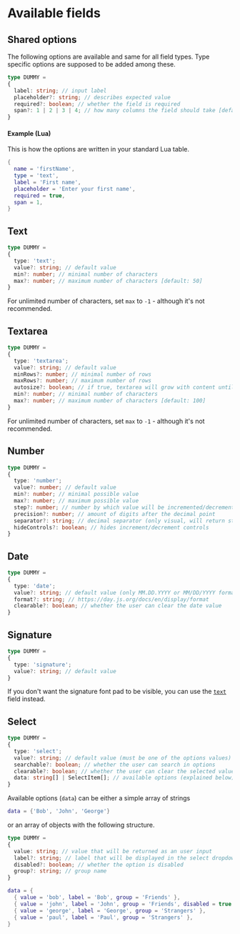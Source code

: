# Available fields

## Shared options
The following options are available and same for all field types.
Type specific options are supposed to be added among these.
```ts {1}#hideDummyLine
type DUMMY =
{
  label: string; // input label
  placeholder?: string; // describes expected value
  required?: boolean; // whether the field is required
  span?: 1 | 2 | 3 | 4; // how many columns the field should take [default: 2 (half)]
}
```

#### Example (Lua)
This is how the options are written in your standard Lua table.
```lua filename="Lua"
{
  name = 'firstName',
  type = 'text',
  label = 'First name',
  placeholder = 'Enter your first name',
  required = true,
  span = 1,
}
```



## Text
```ts {1}#hideDummyLine
type DUMMY =
{
  type: 'text';
  value?: string; // default value
  min?: number; // minimal number of characters
  max?: number; // maximum number of characters [default: 50]
}
```
For unlimited number of characters, set `max` to `-1` - although it's not recommended.



## Textarea
```ts {1}#hideDummyLine
type DUMMY =
{
  type: 'textarea';
  value?: string; // default value
  minRows?: number; // minimal number of rows
  maxRows?: number; // maximum number of rows
  autosize?: boolean; // if true, textarea will grow with content until maxRows are reached
  min?: number; // minimal number of characters
  max?: number; // maximum number of characters [default: 100]
}
```
For unlimited number of characters, set `max` to `-1` - although it's not recommended.



## Number
```ts {1}#hideDummyLine
type DUMMY =
{
  type: 'number';
  value?: number; // default value
  min?: number; // minimal possible value
  max?: number; // maximum possible value
  step?: number; // number by which value will be incremented/decremented
  precision?: number; // amount of digits after the decimal point
  separator?: string; // decimal separator (only visual, will return standard float)
  hideControls?: boolean; // hides increment/decrement controls
}
```



## Date
```ts {1}#hideDummyLine
type DUMMY =
{
  type: 'date';
  value?: string; // default value (only MM.DD.YYYY or MM/DD/YYYY format)
  format?: string; // https://day.js.org/docs/en/display/format
  clearable?: boolean; // whether the user can clear the date value
}
```



## Signature
```ts {1}#hideDummyLine
type DUMMY =
{
  type: 'signature';
  value?: string; // default value
}
```
If you don't want the signature font pad to be visible, you can use the [`text`](#text) field instead.



## Select
```ts {1}#hideDummyLine
type DUMMY =
{
  type: 'select';
  value?: string; // default value (must be one of the options values)
  searchable?: boolean; // whether the user can search in options
  clearable?: boolean; // whether the user can clear the selected value
  data: string[] | SelectItem[]; // available options (explained below)
}
```

Available options (`data`) can be either a simple array of strings
```lua filename="Lua"
data = {'Bob', 'John', 'George'}
```

or an array of objects with the following structure.
```ts {1}#hideDummyLine
type DUMMY =
{
  value: string; // value that will be returned as an user input
  label?: string; // label that will be displayed in the select dropdown [default: value]
  disabled?: boolean; // whether the option is disabled
  group?: string; // group name
}
```
```lua filename="Lua"
data = {
  { value = 'bob', label = 'Bob', group = 'Friends' },
  { value = 'john', label = 'John', group = 'Friends', disabled = true },
  { value = 'george', label = 'George', group = 'Strangers' },
  { value = 'paul', label = 'Paul', group = 'Strangers' },
}
```